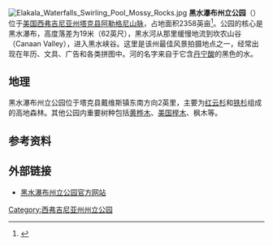 [[File:Elakala_Waterfalls_Swirling_Pool_Mossy_Rocks.jpg|thumb]]
'''黑水瀑布州立公园'''（{{lang|en|Blackwater Falls State Park}}）位于[[美国|美国]][[西弗吉尼亚州|西弗吉尼亚州]][[塔克县_(西维吉尼亚州)|塔克县]][[阿勒格尼山脉|阿勒格尼山脉]]，占地面积2358英亩<ref name="WVSPFacilities">{{cite web|url=http://www.wvstateparks.com/recreation/WVSP_facilities_grid.PDF|title=West Virginia State Parks and Forests At-a-Glance|publisher=West Virginia Division of Natural Resources|accessdate=2010-07-09|deadurl=yes|archiveurl=https://www.webcitation.org/5Yr7moGpC?url=http://www.wvstateparks.com/recreation/WVSP_facilities_grid.PDF|archivedate=2008-06-26}}</ref>。公园的核心是黑水瀑布，高度落差为19米（62英尺），黑水河从那里缓慢地流到坎农山谷（Canaan Valley），进入黑水峡谷。这里是该州最佳风景拍摄地点之一，经常出现在年历、文具、广告和各类拼图中。河的名字来自于它含[[丹宁酸|丹宁酸]]的黑色的水。

== 地理 ==
黑水瀑布州立公园位于塔克县戴维斯镇东南方向2英里，主要为[[红云杉|红云杉]]和[[铁杉|铁杉]]组成的高地森林。其他公园内重要树种包括[[黄桦木|黄桦木]]、[[美国榉木|美国榉木]]、枫木等。

== 参考资料 ==
{{reflist}}

== 外部链接 ==
* [http://www.blackwaterfalls.com/ 黑水瀑布州立公园官方网站]{{Wayback|url=http://www.blackwaterfalls.com/ |date=20100202015709 }}

[[Category:西弗吉尼亚州州立公园|Category:西弗吉尼亚州州立公园]]